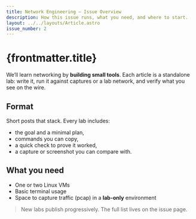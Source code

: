 ```yaml
---
title: Network Engineering — Issue Overview
description: How this issue runs, what you need, and where to start.
layout: ../../layouts/Article.astro
issue_number: 2
---
```


# {frontmatter.title}

We’ll learn networking by **building small tools**. Each article is a standalone lab: write it, run it against captures or a lab network, and verify what you see on the wire.

## Format
Short posts that stack. Every lab includes:
- the goal and a minimal plan,
- commands you can copy,
- a quick check to prove it worked,
- a capture or screenshot you can compare with.

## What you need
- One or two Linux VMs  
- Basic terminal usage  
- Space to capture traffic (pcap) in a **lab-only** environment

> New labs publish progressively. The full list lives on the issue page.
